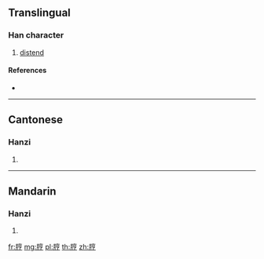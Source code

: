 {{character info/new}}
==Translingual==

===Han character===
{{Han char|rn=130|rad=肉|as=07|sn=11|four=70227|canj=BYRN}}

# [[distend]]

====References====
* {{Han ref|kx=0983.050|dkj=29507|dj=1435.270|hdz=32079.170|uh=811D|ud=33053|bh=D750|bd=55120}}

----

==Cantonese==

===Hanzi===
{{yue-hanzi|jyut=hang1|y=hang1}}

# {{defn|lang=yue|sort=肉07}}

----

==Mandarin==

===Hanzi===
{{cmn-hanzi|pin=[[hēng]] ([[heng1]])|wg=heng<sup>1</sup>}}

# {{defn|lang=cmn|sort=肉07}}

[[fr:脝]]
[[mg:脝]]
[[pl:脝]]
[[th:脝]]
[[zh:脝]]